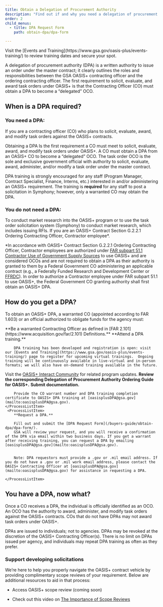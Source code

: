 ```yaml
---
title: Obtain a Delegation of Procurement Authority
description: "Find out if and why you need a delegation of procurement authority (DPA), how to get one, and stay updated on DPA training."
order: 2
child_menus:
  - title: DPA Request Form
    path: obtain-dpa/dpa-form

---
```


<Alert heading="OASIS+ DPA training registration is now open.">
  Visit the [Events and Training](https://www.gsa.gov/oasis-plus/events-training/) to review training dates and secure your spot.
</Alert>

A delegation of procurement authority (DPA) is a written authority to issue an order under the master contract; it clearly outlines the roles and responsibilities between the GSA OASIS+ contracting officer and the ordering contracting officer. The first requirement to solicit, evaluate, and award task orders under OASIS+ is that the Contracting Officer (CO) must obtain a DPA to become a “delegated” OCO.


## When is a DPA required?

### You need a DPA:

<IconList>
  <CheckListItem icon="check_circle" color="text-green">
    If you are a contracting officer (CO) who plans to solicit, evaluate, award, and
    modify task orders against the OASIS+ contracts.
  </CheckListItem>
</IconList>

Obtaining a DPA Is the first requirement a CO must meet to solicit, evaluate, award, and modify task orders under OASIS+. A CO must obtain a DPA from an OASIS+ CO to become a “delegated” OCO. The task order OCO is the sole and exclusive government official with authority to solicit, evaluate, award, administer, and/or modify a task order under the master contract.

DPA training is strongly encouraged for any staff (Program Manager, Contract Specialist, Finance, Interns, etc.) interested in and/or administering an OASIS+ requirement. The training is **required** for any staff to post a solicitation in Symphony; however, only a warranted CO may obtain the DPA.

### You do not need a DPA:

<IconList>
  <CheckListItem icon="cancel" color="text-red">
    To conduct market research into the OASIS+ program or to use the task order
    solicitation system (Symphony) to conduct market research, which includes issuing RFIs.
  </CheckListItem>
  <CheckListItem icon="cancel" color="text-red">
    If you are an OASIS+ Contract Section G.2.2.1 Ordering Contracting Officer,
    Contractor employee*.
  </CheckListItem>
</IconList>

*In accordance with OASIS+ Contract Section G.2.2.1 Ordering Contracting Officer, Contractor employees are authorized under [FAR subpart 51.1 Contractor Use of Government Supply Sources](https://www.acquisition.gov/far/subpart-51.1) to use OASIS+ and are considered OCOs and are not required to obtain a DPA as their authority is granted to them by a Federal Government CO administering an applicable contract (e.g., a Federally Funded Research and Development Center or [FFRDC](https://www.nsf.gov/statistics/ffrdclist/)). In order to authorize a Contractor employee under FAR subpart 51.1 to use OASIS+, the Federal Government CO granting authority shall first obtain an OASIS+ DPA.
## How do you get a DPA?
To obtain an OASIS+ DPA, a warranted CO (appointed according to FAR 1.603) or an official authorized to obligate funds for the agency must:

<ProcessList>
    <ProcessListItem>
        **Be a warranted Contracting Officer as defined in [FAR 2.101](https://www.acquisition.gov/far/2.101) Definitions.**
    </ProcessListItem>
    <ProcessListItem>
        **Attend a DPA training.**

        DPA training has been developed and registration is open: visit our [Events and Training](https://www.gsa.gov/oasis-plus/events-training/) page to register for upcoming virtual trainings.  Ongoing training will be continuously available in live-virtual and in-person formats; we will also have on-demand training available in the future. 

Visit the [OASIS+ Interact Community](https://buy.gsa.gov/interact/community/196/activity-feed) for related program updates.
    </ProcessListItem>
    <ProcessListItem>
        **Review the corresponding Delegation of Procurement Authority Ordering Guide for OASIS+.**
    </ProcessListItem>
    <ProcessListItem>
        **Submit documentation.**

        Provide the CO warrant number and DPA training completion certificate to OASIS+ DPA training at [oasisplusDPA@gsa.gov](mailto:oasisplusDPA@gsa.gov).
    </ProcessListItem>
     <ProcessListItem>
        **Request a DPA.**
        
        Fill out and submit the [DPA Request Form](/buyers-guide/obtain-dpa/dpa-form/). 
        GSA will review your request, and you will receive a confirmation of the DPA via email within two business days. If you get a warrant after receiving training, you can request a DPA by emailing [oasisplusDPA@gsa.gov](mailto:oasisplusDPA@gsa.gov).
        

        Note: DPA requestors must provide a .gov or .mil email address. If you do not have a .gov or .mil work email address, please contact the OASIS+ Contracting Officer at [oasisplusDPA@gsa.gov](mailto:oasisplusDPA@gsa.gov) for assistance in requesting a DPA.

    </ProcessListItem>
</ProcessList>

## You have a DPA, now what?
Once a CO receives a DPA, the individual is officially identified as an OCO. An OCO has the authority to award, administer, and modify task orders against the OASIS+ contracts. COs that do not have DPAs may not award task orders under OASIS+.

DPAs are issued to individuals; not to agencies. DPAs may be revoked at the discretion of the OASIS+ Contracting Officer(s). There is no limit on DPAs issued per agency, and individuals may repeat DPA training as often as they prefer. 

### Support developing solicitations

We’re here to help you properly navigate the OASIS+ contract vehicle by providing complimentary scope reviews of your requirement. Below are additional resources to aid in that process:

- Access OASIS+ scope review (coming soon)

- Check out this video on [The Importance of Scope Reviews](https://www.youtube.com/watch?v=HU1qJNtdi3Y)
